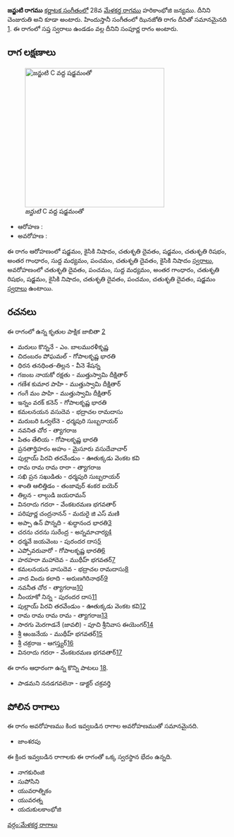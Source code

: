 {{Infobox ragam
	| name          	= జన్జుటి
	| synonym	    	= చెంజురుతి
	| mela          	= 
	| chakra        	= 
	| janaka        	= 
	| type          	= సంపూర్ణ
	| arohanam      	= {{svaraC|S|N2|D2|S|R2|G3|M1|P|D2|N2}} 
	| avarohanam    	= {{svaraC|D2|P|M1|G3|R2|S|N2|D2|P|D2|S}}
	| jeeva         	=
	| chhaya        	=
	| nyasa         	=
	| vishesha      	= 
	| equivalent  		= ఝినజోతి
}}
{{కర్ణాటక సంగీత రాగాలు}}
'''జన్జుటి రాగము''' [[కర్ణాటక సంగీతం]]లో 28వ [[మేళకర్త రాగము]] హరికాంభోజి జన్యము. దీనిని చెంజురుతి అని కూడా అంటారు. హిందుస్తానీ సంగీతంలో ఝినజోతి రాగం దీనితో సమానమైనది [https://karnatik.com/hcragatable.shtml]. ఈ రాగంలో సప్త స్వరాలు ఉండడం వల్ల దీనిని సంపూర్ణ రాగం అంటారు.


==రాగ లక్షణాలు==
[[Image:janjuti_kb2wiki.png|thumb|right|316px|''జన్జుటి'' C వద్ద షడ్జమంతో]]

* ఆరోహణ : {{svaraC|S|N2|D2|S|R2|G3|M1|P|D2|N2}} 
* అవరోహణ : {{svaraC|D2|P|M1|G3|R2|S|N2|D2|P|D2|S}}

ఈ రాగం ఆరోహణంలో షడ్జమం, కైసికి నిషాదం, చతుశృతి దైవతం, షడ్జమం, చతుశృతి రిషభం, అంతర గాంధారం, సుద్ద మధ్యమం, పంచమం, చతుశృతి దైవతం, కైసికి నిషాదం [[స్వరాలు]], అవరోహణంలో చతుశృతి దైవతం, పంచమం, సుద్ద మధ్యమం, అంతర గాంధారం, చతుశృతి రిషభం, షడ్జమం, కైసికి నిషాదం, చతుశృతి దైవతం, పంచమం, చతుశృతి దైవతం, షడ్జమం [[స్వరాలు]] ఉంటాయి.

==రచనలు==
ఈ రాగంలో ఉన్న కృతుల పాక్షిక జాబితా [https://github.com/ssrihari/ragavardhini/blob/master/ragas/kritis.psv]
* మరులు కొన్ననే - ఎం. బాలమురళీకృష్ణ
* చిదంబరం పోఘమల్ - గోపాలకృష్ణ భారతి
* ధిరన తనధింత-తిల్లన - వీనె శేషన్న
* గజంబ  నాయకో రక్షతు - ముత్తుస్వామి దీక్షితార్
* గణేశ కుమార పాహి - ముత్తుస్వామి దీక్షితార్
* గంగే మం  పాహి - ముత్తుస్వామి దీక్షితార్
* ఇన్నం వరక్ కనెన్ - గోపాలకృష్ణ భారతి
* కమలనయన  వసుదెవ - భద్రాచల రామదాసు
* మరుబరి ఓర్వలేనె - ధర్మపురి సుబ్బరాయర్
* నవనిత చోర - త్యాగరాజ
* పితం తేలియ - గోపాలకృష్ణ భారతి
* ప్రనతార్తిహరం అహం - మైసూరు వసుదేవాచార్
* పుల్లాయ్ పిరవి తరవేండుం - ఊతుక్కడు వెంకట కవి
* రామ రామ రామ రారా - త్యాగరాజ
* సఖి ప్రన  సఖుడితు - ధర్మపురి సుబ్బరాయర్
* శాంతి ఆలిత్తిడం - తంజావుర్ శంకర ఐయెర్
* తిల్లన - లాల్గుడి జయరామన్
* వినరాదు గదరా - వేంకటరమణ భగవతార్
* పరిపూర్ణ చంద్రనానన్ - మదురై జి ఎస్ మణి
* అప్పా ఉన్ పొన్నది - శుద్ధానంద  భారతి[http://www.karnatik.com/c1676.shtml]
* చరను చరను  సురేంద్ర - అన్నమాచార్య[http://www.karnatik.com/c3303.shtml]
* ధర్మవే జయవెంబ - పురందర దాస[http://www.karnatik.com/c1157.shtml]
* ఎప్పోవరువారో - గోపాలకృష్ణ భారతి[http://www.karnatik.com/c1323.shtml]
* హరహరా మహాదెవ - ముథీహ్ భగవతర్[http://www.karnatik.com/c1992.shtml]
* కమలనయన  వాసుదెవ - భద్రాచల రామదాసు[http://www.karnatik.com/c2479.shtml]
* నాద విందు కలాది - అరుణగిరినాథర్[http://www.karnatik.com/c1079.shtml]
* నవనీత చోర - త్యాగరాజ[http://www.karnatik.com/c2594.shtml]
* నీంయాకో నిన్న - పురందర దాస[http://www.karnatik.com/c1266.shtml]
* పుల్లాయ్ పిరవి తరవేండుం - ఊతుక్కడు వెంకట కవి[http://www.karnatik.com/c2514.shtml]
* రామ రామ రామ రామ - త్యాగరాజ[http://www.karnatik.com/c2772.shtml]
* సారగు మెరగాడనే  (జావలి) - పూచి శ్రీనివాస ఈయెంగర్[http://www.karnatik.com/c3262.shtml]
* శ్రీ ఆంజనేయ - ముథీహ్ భగవతర్[http://www.karnatik.com/c2014.shtml]
* శ్రీ చక్రరాజ - ఆగస్త్యర్[http://www.karnatik.com/c1101.shtml]
* వినరాదు గదరా - వేంకటరమణ భగవతార్[http://www.karnatik.com/c3225.shtml]

ఈ రాగం ఆధారంగా ఉన్న కొన్ని పాటలు [http://rksanka.tripod.com/music/rslist.html].
* పాడమని ననడగవలెనా - డాక్టర్ చక్రవర్తి




==పోలిన రాగాలు==
ఈ రాగం అవరోహణము కింద ఇవ్వబడిన రాగాల అవరోహణముతో సమానమైనది.
* జాంశరపు

ఈ క్రింద ఇవ్వబడిన రాగాలకు ఈ రాగంతో ఒక్క స్వరస్థాన భేదం ఉన్నది.
* నాగకురింజి
* సుపోసిని
* యువరాత్నికం
* యువరత్న
* యదుకులకాంభోజి



[[వర్గం:మేళకర్త రాగాలు]]